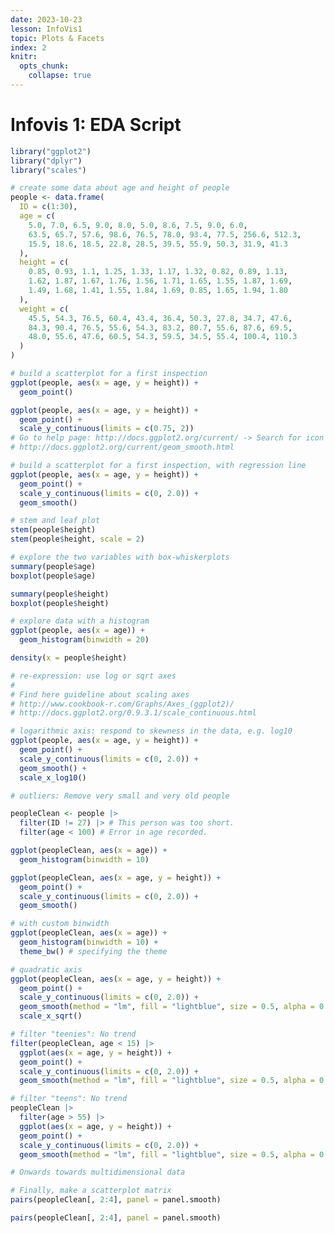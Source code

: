```yaml
---
date: 2023-10-23
lesson: InfoVis1
topic: Plots & Facets
index: 2
knitr:
  opts_chunk:
    collapse: true
---
```


# Infovis 1: EDA Script

```r
library("ggplot2")
library("dplyr")
library("scales")

# create some data about age and height of people
people <- data.frame(
  ID = c(1:30),
  age = c(
    5.0, 7.0, 6.5, 9.0, 8.0, 5.0, 8.6, 7.5, 9.0, 6.0,
    63.5, 65.7, 57.6, 98.6, 76.5, 78.0, 93.4, 77.5, 256.6, 512.3,
    15.5, 18.6, 18.5, 22.8, 28.5, 39.5, 55.9, 50.3, 31.9, 41.3
  ),
  height = c(
    0.85, 0.93, 1.1, 1.25, 1.33, 1.17, 1.32, 0.82, 0.89, 1.13,
    1.62, 1.87, 1.67, 1.76, 1.56, 1.71, 1.65, 1.55, 1.87, 1.69,
    1.49, 1.68, 1.41, 1.55, 1.84, 1.69, 0.85, 1.65, 1.94, 1.80
  ),
  weight = c(
    45.5, 54.3, 76.5, 60.4, 43.4, 36.4, 50.3, 27.8, 34.7, 47.6,
    84.3, 90.4, 76.5, 55.6, 54.3, 83.2, 80.7, 55.6, 87.6, 69.5,
    48.0, 55.6, 47.6, 60.5, 54.3, 59.5, 34.5, 55.4, 100.4, 110.3
  )
)

# build a scatterplot for a first inspection
ggplot(people, aes(x = age, y = height)) +
  geom_point()
```

```r
ggplot(people, aes(x = age, y = height)) +
  geom_point() +
  scale_y_continuous(limits = c(0.75, 2))
# Go to help page: http://docs.ggplot2.org/current/ -> Search for icon of fit-line
# http://docs.ggplot2.org/current/geom_smooth.html
```

```r
# build a scatterplot for a first inspection, with regression line
ggplot(people, aes(x = age, y = height)) +
  geom_point() +
  scale_y_continuous(limits = c(0, 2.0)) +
  geom_smooth()
```

```r
# stem and leaf plot
stem(people$height)
stem(people$height, scale = 2)
```

```r
# explore the two variables with box-whiskerplots
summary(people$age)
boxplot(people$age)
```

```r
summary(people$height)
boxplot(people$height)
```

```r
# explore data with a histogram
ggplot(people, aes(x = age)) +
  geom_histogram(binwidth = 20)
```

```r
density(x = people$height)

# re-expression: use log or sqrt axes
#
# Find here guideline about scaling axes
# http://www.cookbook-r.com/Graphs/Axes_(ggplot2)/
# http://docs.ggplot2.org/0.9.3.1/scale_continuous.html
```

```r
# logarithmic axis: respond to skewness in the data, e.g. log10
ggplot(people, aes(x = age, y = height)) +
  geom_point() +
  scale_y_continuous(limits = c(0, 2.0)) +
  geom_smooth() +
  scale_x_log10()
```

```r
# outliers: Remove very small and very old people

peopleClean <- people |>
  filter(ID != 27) |> # This person was too short.
  filter(age < 100) # Error in age recorded.
```

```r
ggplot(peopleClean, aes(x = age)) +
  geom_histogram(binwidth = 10)
```

```r
ggplot(peopleClean, aes(x = age, y = height)) +
  geom_point() +
  scale_y_continuous(limits = c(0, 2.0)) +
  geom_smooth()
```

```r
# with custom binwidth
ggplot(peopleClean, aes(x = age)) +
  geom_histogram(binwidth = 10) +
  theme_bw() # specifying the theme
```

```r
# quadratic axis
ggplot(peopleClean, aes(x = age, y = height)) +
  geom_point() +
  scale_y_continuous(limits = c(0, 2.0)) +
  geom_smooth(method = "lm", fill = "lightblue", size = 0.5, alpha = 0.5) +
  scale_x_sqrt()
```

```r
# filter "teenies": No trend
filter(peopleClean, age < 15) |>
  ggplot(aes(x = age, y = height)) +
  geom_point() +
  scale_y_continuous(limits = c(0, 2.0)) +
  geom_smooth(method = "lm", fill = "lightblue", size = 0.5, alpha = 0.5)
```

```r
# filter "teens": No trend
peopleClean |>
  filter(age > 55) |>
  ggplot(aes(x = age, y = height)) +
  geom_point() +
  scale_y_continuous(limits = c(0, 2.0)) +
  geom_smooth(method = "lm", fill = "lightblue", size = 0.5, alpha = 0.5)
```

```r
# Onwards towards multidimensional data

# Finally, make a scatterplot matrix
pairs(peopleClean[, 2:4], panel = panel.smooth)
```

```r
pairs(peopleClean[, 2:4], panel = panel.smooth)
```

